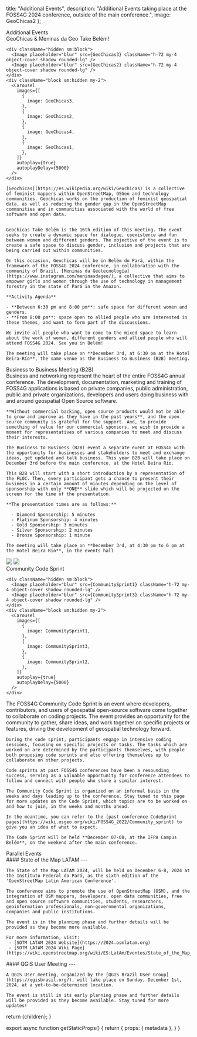 
  title: "Additional Events",
  description: "Additional Events taking place at the FOSS4G 2024 conference, outside of the main conference.",
  image: GeoChicas2
};

<div className="sm:hidden">
<Heading bubble>Additional Events</Heading>
</div>

<Heading bubble color="orange">
  GeoChicas &amp; Meninas da Geo Take Belém!
</Heading>

<div className="sm:grid sm:grid-cols-12 gap-4">
  <div className="col-span-5 rounded-lg overflow-hidden">

    <div className="hidden sm:block">
      <Image placeholder="blur" src={GeoChicas3} className="h-72 my-4 object-cover shadow rounded-lg" />
      <Image placeholder="blur" src={GeoChicas2} className="h-72 my-4 object-cover shadow rounded-lg" />
    </div>
    <div className="block sm:hidden my-2">
      <Carousel
        images={[
          {
            image: GeoChicas3,
          },
          {
            image: GeoChicas2,
          },
          {
            image: GeoChicas4,
          },
          {
            image: GeoChicas1,
          },
        ]}
        autoplay={true}
        autoplayDelay={5000}
      />
    </div>

  </div>
  <div className="col-span-7">

    [Geochicas](https://es.wikipedia.org/wiki/Geochicas) is a collective of feminist mappers within OpenStreetMap, OSGeo and technology communities. Geochicas works on the production of feminist geospatial data, as well as reducing the gender gap in the OpenStreetMap communities and in communities associated with the world of free software and open data.


    Geochicas Take Belém is the 16th edition of this meeting. The event seeks to create a dynamic space for dialogue, coexistence and fun between women and different genders. The objective of the event is to create a safe space to discuss gender, inclusion and projects that are being carried out within communities.

    On this occasion, Geochicas will be in Belém do Pará, within the framework of the FOSS4G 2024 conference, in collaboration with the community of Brazil, [Meninas da Geotecnología](https://www.instagram.com/meninasdageo/), a collective that aims to empower girls and women through the use of technology in management forestry in the state of Pará in the Amazon.

    **Activity Agenda**

    - **Between 6:30 pm and 8:00 pm**: safe space for different women and genders.
    - **From 8:00 pm**: space open to allied people who are interested in these themes, and want to form part of the discussions.

    We invite all people who want to come to the mixed space to learn about the work of women, different genders and allied people who will attend FOSS4G 2024. See you in Belém!

    The meeting will take place on **December 3rd, at 6:30 pm at the Hotel Beira-Río**, the same venue as the Business to Business (B2B) meeting.

  </div>
</div>

<Heading bubble color="red">
  Business to Business Meeting (B2B)
</Heading>

<div className="grid grid-cols-1 sm:grid-cols-12 gap-4">
  <div className="sm:col-span-7 order-last sm:order-first">
    Business and networking represent the heart of the entire FOSS4G annual conference. The development, documentation, marketing and training of FOSS4G applications is based on private companies, public administration, public and private organizations, developers and users doing business with and around geospatial Open Source software.

    **Without commercial backing, open source products would not be able to grow and improve as they have in the past years**, and the open source community is grateful for the support. And, to provide something of value for our commercial sponsors, we wish to provide a moment for representatives of various companies to meet and discuss their interests.

    The Business to Business (B2B) event a separate event at FOSS4G with the opportunity for businesses and stakeholders to meet and exchange ideas, get updated and talk business. This year B2B will take place on December 3rd before the main conference, at the Hotel Beira Rio.

    This B2B will start with a short introduction by a representation of the FLOC. Then, every participant gets a chance to present their business in a certain amount of minutes depending on the level of sponsorship with only **ONE** slide which will be projected on the screen for the time of the presentation.

    **The presentation times are as follows:**

      - Diamond Sponsorship: 5 minutes
      - Platinum Sponsorship: 4 minutes
      - Gold Sponsorship: 3 minutes
      - Silver Sponsorship: 2 minutes
      - Bronze Sponsorship: 1 minute

    The meeting will take place on **December 3rd, at 4:30 pm to 6 pm at the Hotel Beira Rio**, in the events hall

  </div>

<div className="sm:col-span-5 rounded-lg overflow-hidden order-first sm:order-last">
  <div className="hidden sm:block">

  <Image placeholder="blur" src={BeiraRio1} className="h-72 my-4 object-cover shadow rounded-lg" />
  <Image placeholder="blur" src={BeiraRio3} className="h-72 my-4 object-cover shadow rounded-lg" />
  </div>
  <div className="block sm:hidden my-2">
    <Carousel
      images={[
        {
          image: BeiraRio1,
        },
        {
          image: BeiraRio3,
        },
        {
          image: BeiraRio2,
        },
      ]}
      autoplay={true}
      autoplayDelay={5000}
    />
  </div>

</div>
</div>

<Heading bubble color="green">
  Community Code Sprint
</Heading>

<div className="sm:grid sm:grid-cols-12 gap-4">
  <div className="col-span-5 rounded-lg overflow-hidden">

    <div className="hidden sm:block">
      <Image placeholder="blur" src={CommunitySprint1} className="h-72 my-4 object-cover shadow rounded-lg" />
      <Image placeholder="blur" src={CommunitySprint3} className="h-72 my-4 object-cover shadow rounded-lg" />
    </div>
    <div className="block sm:hidden my-2">
      <Carousel
        images={[
          {
            image: CommunitySprint1,
          },
          {
            image: CommunitySprint3,
          },
          {
            image: CommunitySprint2,
          },
        ]}
        autoplay={true}
        autoplayDelay={5000}
      />
    </div>

  </div>
  <div className="col-span-7">
    The FOSS4G Community Code Sprint is an event where developers, contributors, and users of geospatial open-source software come together to collaborate on coding projects. The event provides an opportunity for the community to gather, share ideas, and work together on specific projects or features, driving the development of geospatial technology forward.

    During the code sprint, participants engage in intensive coding sessions, focusing on specific projects or tasks. The tasks which are worked on are determined by the participants themselves, with people both proposing code sprints and also offering themselves up to collaborate on other projects.

    Code sprints at past FOSS4G conferences have been a resounding success, serving as a valuable opportunity for conference attendees to follow and connect with people who share a similar interest.

    The Community Code Sprint is organized on an informal basis in the weeks and days leading up to the conference. Stay tuned to this page for more updates on the Code Sprint, which topics are to be worked on and how to join, in the weeks and months ahead.

    In the meantime, you can refer to the [past conference CodeSprint pages](https://wiki.osgeo.org/wiki/FOSS4G_2022/Community_sprint) to give you an idea of what to expect.

    The Code Sprint will be held **December 07-08, at the IFPA Campus Belém**, on the weekend after the main conference.
  </div>
</div>

<Heading bubble color="blue">
  Parallel Events
</Heading>

<div className="grid grid-cols-1 sm:grid-cols-2 gap-4">
  <div className="">
    #### State of the Map LATAM
    ---

    The State of the Map LATAM 2024, will be held on December 6-8, 2024 at the Instituto Federal do Pará, as the sixth edition of the 'OpenStreetMap Latin American Conference'.
    
    The conference aims to promote the use of OpenStreetMap (OSM), and the integration of OSM mappers, developers, open data communities, free and open source software communities, students, researchers, geoinformation professionals, non-governmental organizations, companies and public institutions.

    The event is in the planning phase and further details will be provided as they become more available.

    For more information, visit:
     - [SOTM LATAM 2024 Website](https://2024.osmlatam.org)
     - [SOTM LATAM 2024 Wiki Page](https://wiki.openstreetmap.org/wiki/ES:LatAm/Eventos/State_of_the_Map_Latam_2024)

  </div>
  <div className="">
    #### QGIS User Meeting
    ---
  
    A QGIS User meeting, organized by the [QGIS Brazil User Group](https://qgisbrasil.org/), will take place on Sunday, December 1st, 2024, at a yet-to-be-determined location.

    The event is still in its early planning phase and further details will be provided as they become available. Stay tuned for more updates!
    
  </div>
</div>

  return <MdxLayout metadata={metadata}>{children}</MdxLayout>;
}

export async function getStaticProps() {
  return {
    props: {
      metadata
    },
  }
}